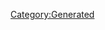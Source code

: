{{Texts/Music
 |ID=2
 |MusicName=PLANET DANCE
 |OfficialName=PLANET DANCE
 |VocalName=Fire Bomber
 |VocalNameLF=Fire Bomber
 |Description=作品：マクロス7

歌手：Fire Bomber

作詞：K.INOJO
作曲：須藤英樹
 |BuyURL=https://recochoku.jp/song/S22001139/
 |StoryDesc=マクロス7船団の片隅で人気を博し始めているバンド、
Fire Bomber。メンバー全員が高い技術を持っている。

しかし、メインボーカルの熱気バサラという男が曲者
だった。この日もバサラはライブに遅刻したばかりか、
なんとはるか上空からステージ上に降り立ってみせた。
 |StoryTitle=「待たせたな！」
 |BannerId=2
 |AnmStoreURL=https://anime.dmkt-sp.jp/animestore/ci_pc?workId=20597
}}
[[Category:Generated]]
